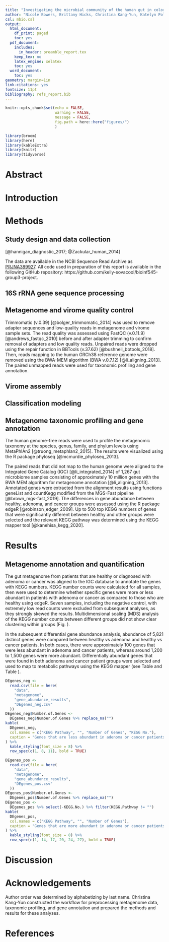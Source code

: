 ```yaml
---
title: "Investigating the microbial community of the human gut in colorectal cancer"
author: "Nicole Bowers, Brittany Hicks, Christina Kang-Yun, Katelyn Polemi, Kelly Sovacool"
csl: mbio.csl
output:
  html_document:
    df_print: paged
    toc: yes
  pdf_document:
    includes:
      in_header: preamble_report.tex
    keep_tex: no
    latex_engine: xelatex
    toc: yes
  word_document:
    toc: yes
geometry: margin=1in
link-citations: yes
fontsize: 11pt
bibliography: refs_report.bib
---
```

```r
knitr::opts_chunk$set(echo = FALSE, 
                      warning = FALSE, 
                      message = FALSE, 
                      fig.path = here::here("figures/")
                      )
```
```r
library(broom)
library(here)
library(kableExtra)
library(knitr)
library(tidyverse)
```

\newpage
\todo{Guidelines: https://drive.google.com/file/d/1YNqYiMJYiVWXiSR9yWUbQTPAoUpVa9Id/view}
# Abstract

# Introduction

# Methods

## Study design and data collection

\todo{study design / data collection based on hannigan and zackular papers}
[@hannigan_diagnostic_2017; @Zackular_human_2014]

The data are available in the NCBI Sequence Read Archive as [PRJNA389927](https://www.ncbi.nlm.nih.gov/bioproject/389927). 
All code used in preparation of this report is available in the following GitHub repository: https://github.com/kelly-sovacool/bioinf545-group3-project.

## 16S rRNA gene sequence processing

## Metagenome and virome quality control

Trimmomatic (v.0.39) [@bolger_trimmomatic_2014] was used to remove adapter sequences and low-quality reads in metagenome and virome sample sets. 
The read quality was assessed using FastQC (v.0.11.9) [@andrews_fastqc_2010] before and after adapter trimming to confirm removal of adapters and low quality reads. 
Unpaired reads were dropped using the repair function in BBTools (v.37.62) [@bushnell_bbtools_2018]. 
Then, reads mapping to the human GRCh38 reference genome were removed using the BWA-MEM algorithm (BWA v.0.7.12) [@li_aligning_2013].
The paired unmapped reads were used for taxonomic profiling and gene annotation.

## Virome assembly

## Classification modeling

## Metagenome taxonomic profiling and gene annotation

The human genome-free reads were used to profile the metagenomic taxonomy at the species, genus, family, and phylum levels using MetaPhlAn2 [@truong_metaphlan2_2015]. 
The results were visualized using the R package phyloseq [@mcmurdie_phyloseq_2013].

The paired reads that did not map to the human genome were aligned to the Integrated Gene Catalog (IGC) [@li_integrated_2014] of 1,267 gut microbiome samples consisting of approximately 10 million genes with the BWA MEM algorithm for metagenome annotation [@li_aligning_2013]. 
Annotated genes were extracted from the alignment results using functions geneList and countKegg modified from the MGS-Fast pipeline [@brown_mgs-fast_2019]. 
The differences in gene abundance between healthy, adenoma, and cancer groups were assessed using the R package edgeR [@robinson_edger_2009]. 
Up to 500 top KEGG numbers of genes that were significantly different between healthy and other groups were selected and the relevant KEGG pathway was determined using the KEGG mapper tool [@kanehisa_kegg_2020].

# Results

## Metagenome annotation and quantification

\begin{wrapfigure}{R}{0.5\textwidth}
    \begin{center}
        \includegraphics[width=0.49\textwidth]{../figures/gene_abundance_MDS.pdf}  
        \caption{Multidimensional scaling (MDS) abundance plot based on KEGG annotation counts derived from gut microbiome of patients that are healthy (H) or diagnosed with adenoma (A) or cancer (C).}
        \label{fig:MDS_KeggNo}  
    \end{center}
\end{wrapfigure}

The gut metagenome from patients that are healthy or diagnosed with adenoma or cancer was aligned to the IGC database to annotate the genes with KEGG numbers. 
KEGG number counts were calculated for all samples, then were used to determine whether specific genes were more or less abundant in patients with adenoma or cancer as compared to those who are healthy using edgeR. 
Seven samples, including the negative control, with extremely low read counts were excluded from subsequent analyses, as they strongly skewed the results. 
Multidimensional scaling (MDS) analysis of the KEGG number counts between different groups did not show clear clustering within groups (Fig. \ref{fig:MDS_KeggNo}). 

In the subsequent differential gene abundance analysis, abundance of 5,821 distinct genes were compared between healthy vs adenoma and healthy vs cancer patients. 
In both cases, there were approximately 100 genes that were less abundant in adenoma and cancer patients, whereas around 1,200 to 1,500 genes were more abundant. 
Differentially abundant genes that were found in both adenoma and cancer patient groups were selected and used to map to metabolic pathways using the KEGG mapper (see Table \ref{tab:genes_neg} and Table \ref{tab:genes_pos}). 


```r
DEgenes_neg <-
  read.csv(file = here(
    "data",
    "metagenome",
    "gene_abundance_results",
    "DEgenes_neg.csv"
  ))
DEgenes_neg$Number.of.Genes <-
  DEgenes_neg$Number.of.Genes %>% replace_na("")
kable(
  DEgenes_neg,
  col.names = c("KEGG Pathway", "", "Number of Genes", "KEGG No."),
  caption = "Genes that are less abundant in adenoma or cancer patients as compared to healthy patients. \\label{tab:genes_neg}"
) %>%
  kable_styling(font_size = 8) %>%
  row_spec(c(1, 8, 11), bold = TRUE)
```


```r
DEgenes_pos <-
  read.csv(file = here(
    "data",
    "metagenome",
    "gene_abundance_results",
    "DEgenes_pos.csv"
  ))
DEgenes_pos$Number.of.Genes <-
  DEgenes_pos$Number.of.Genes %>% replace_na("")
DEgenes_pos <-
  DEgenes_pos %>% select(-KEGG.No.) %>% filter(KEGG.Pathway != "")
kable(
  DEgenes_pos,
  col.names = c("KEGG Pathway", "", "Number of Genes"),
  caption = "Genes that are more abundant in adenoma or cancer patients as compared to healthy patients. \\label{tab:genes_pos}"
) %>%
  kable_styling(font_size = 8) %>%
  row_spec(c(1, 14, 17, 20, 24, 27), bold = TRUE)
```


# Discussion

# Acknowledgements

Author order was determined by alphabetizing by last name. 
Christina Kang-Yun constructed the workflow for preprocessing metagenome data, taxonomic profiling, and gene annotation and prepared the methods and results for these analyses.
\todo{insert contribution statement here}

# References
